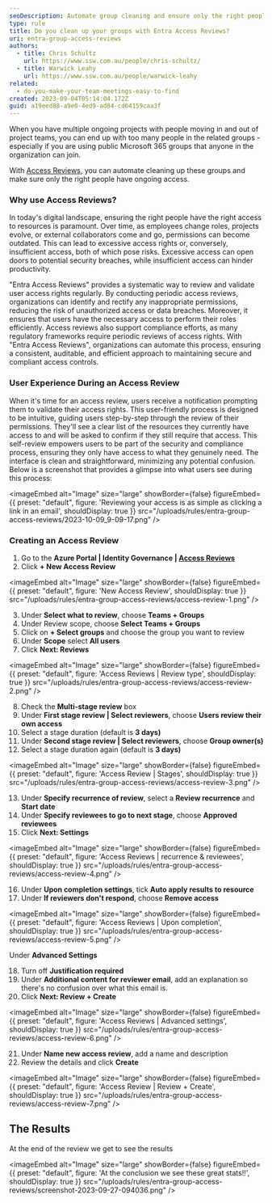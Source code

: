 ```yaml
---
seoDescription: Automate group cleaning and ensure only the right people have ongoing access with Entra Access Reviews.
type: rule
title: Do you clean up your groups with Entra Access Reviews?
uri: entra-group-access-reviews
authors:
  - title: Chris Schultz
    url: https://www.ssw.com.au/people/chris-schultz/
  - title: Warwick Leahy
    url: https://www.ssw.com.au/people/warwick-leahy
related:
  - do-you-make-your-team-meetings-easy-to-find
created: 2023-09-04T05:14:04.172Z
guid: a19eed88-a9e0-4ed9-ad84-cd64159caa3f
---
```


When you have multiple ongoing projects with people moving in and out of project teams, you can end up with too many people in the related groups - especially if you are using public Microsoft 365 groups that anyone in the organization can join.

With [Access Reviews](https://learn.microsoft.com/en-us/azure/active-directory/governance/access-reviews-overview), you can automate cleaning up these groups and make sure only the right people have ongoing access.
### Why use Access Reviews?

In today's digital landscape, ensuring the right people have the right access to resources is paramount. Over time, as employees change roles, projects evolve, or external collaborators come and go, permissions can become outdated. This can lead to excessive access rights or, conversely, insufficient access, both of which pose risks. Excessive access can open doors to potential security breaches, while insufficient access can hinder productivity.

"Entra Access Reviews" provides a systematic way to review and validate user access rights regularly. By conducting periodic access reviews, organizations can identify and rectify any inappropriate permissions, reducing the risk of unauthorized access or data breaches. Moreover, it ensures that users have the necessary access to perform their roles efficiently. Access reviews also support compliance efforts, as many regulatory frameworks require periodic reviews of access rights. With "Entra Access Reviews", organizations can automate this process, ensuring a consistent, auditable, and efficient approach to maintaining secure and compliant access controls.

### User Experience During an Access Review

When it's time for an access review, users receive a notification prompting them to validate their access rights. This user-friendly process is designed to be intuitive, guiding users step-by-step through the review of their permissions. They'll see a clear list of the resources they currently have access to and will be asked to confirm if they still require that access. This self-review empowers users to be part of the security and compliance process, ensuring they only have access to what they genuinely need. The interface is clean and straightforward, minimizing any potential confusion. Below is a screenshot that provides a glimpse into what users see during this process:


<imageEmbed
  alt="Image"
  size="large"
  showBorder={false}
  figureEmbed={{
    preset: "default",
    figure: 'Reviewing your access is as simple as clicking a link in an email',
    shouldDisplay: true
  }}
  src="/uploads/rules/entra-group-access-reviews/2023-10-09_9-09-17.png"
/>

### Creating an Access Review

1. Go to the **Azure Portal | Identity Governance | [Access Reviews](https://portal.azure.com/#view/Microsoft_AAD_ERM/DashboardBlade/~/Controls)**
2. Click **+ New Access Review**


<imageEmbed
  alt="Image"
  size="large"
  showBorder={false}
  figureEmbed={{
    preset: "default",
    figure: 'New Access Review',
    shouldDisplay: true
  }}
  src="/uploads/rules/entra-group-access-reviews/access-review-1.png"
/>

3. Under **Select what to review**, choose **Teams + Groups**
4. Under Review scope, choose **Select Teams + Groups**
5. Click on **+ Select groups** and choose the group you want to review
6. Under **Scope** select **All users**
7. Click **Next: Reviews**


<imageEmbed
  alt="Image"
  size="large"
  showBorder={false}
  figureEmbed={{
    preset: "default",
    figure: 'Access Reviews | Review type',
    shouldDisplay: true
  }}
  src="/uploads/rules/entra-group-access-reviews/access-review-2.png"
/>

8. Check the **Multi-stage review** box
9. Under **First stage review | Select reviewers**, choose **Users review their own access**
10. Select a stage duration (default is **3 days)**
11. Under **Second stage review | Select reviewers**, choose **Group owner(s)**
12. Select a stage duration again (default is **3 days)**


<imageEmbed
  alt="Image"
  size="large"
  showBorder={false}
  figureEmbed={{
    preset: "default",
    figure: 'Access Review | Stages',
    shouldDisplay: true
  }}
  src="/uploads/rules/entra-group-access-reviews/access-review-3.png"
/>

13. Under **Specify recurrence of review**, select a **Review recurrence** and **Start date**
14. Under **Specify reviewees to go to next stage**, choose **Approved reviewees**
15. Click **Next: Settings**


<imageEmbed
  alt="Image"
  size="large"
  showBorder={false}
  figureEmbed={{
    preset: "default",
    figure: 'Access Reviews | recurrence & reviewees',
    shouldDisplay: true
  }}
  src="/uploads/rules/entra-group-access-reviews/access-review-4.png"
/>

16. Under **Upon completion settings**, tick **Auto apply results to resource**
17. Under **If reviewers don't respond**, choose **Remove access**


<imageEmbed
  alt="Image"
  size="large"
  showBorder={false}
  figureEmbed={{
    preset: "default",
    figure: 'Access Reviews | Upon completion',
    shouldDisplay: true
  }}
  src="/uploads/rules/entra-group-access-reviews/access-review-5.png"
/>

Under **Advanced Settings**

18. Turn off **Justification required**
19. Under **Additional content for reviewer email**, add an explanation so there's no confusion over what this email is.
20. Click **Next: Review + Create**


<imageEmbed
  alt="Image"
  size="large"
  showBorder={false}
  figureEmbed={{
    preset: "default",
    figure: 'Access Reviews | Advanced settings',
    shouldDisplay: true
  }}
  src="/uploads/rules/entra-group-access-reviews/access-review-6.png"
/>

21. Under **Name new access review**, add a name and description
22. Review the details and click **Create**


<imageEmbed
  alt="Image"
  size="large"
  showBorder={false}
  figureEmbed={{
    preset: "default",
    figure: 'Access Review | Review + Create',
    shouldDisplay: true
  }}
  src="/uploads/rules/entra-group-access-reviews/access-review-7.png"
/>

## The Results

At the end of the review we get to see the results


<imageEmbed
  alt="Image"
  size="large"
  showBorder={false}
  figureEmbed={{
    preset: "default",
    figure: 'At the conclusion we see these great stats!!',
    shouldDisplay: true
  }}
  src="/uploads/rules/entra-group-access-reviews/screenshot-2023-09-27-094036.png"
/>